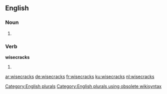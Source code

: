 
==English==

===Noun===
{{head|en}}

# {{plural of|wisecrack}}

===Verb===
'''wisecracks'''

# {{en-third-person singular of|wisecrack}}

[[Category:English plurals]][[Category:English plurals using obsolete wikisyntax]]

[[ar:wisecracks]]
[[de:wisecracks]]
[[fr:wisecracks]]
[[ku:wisecracks]]
[[nl:wisecracks]]